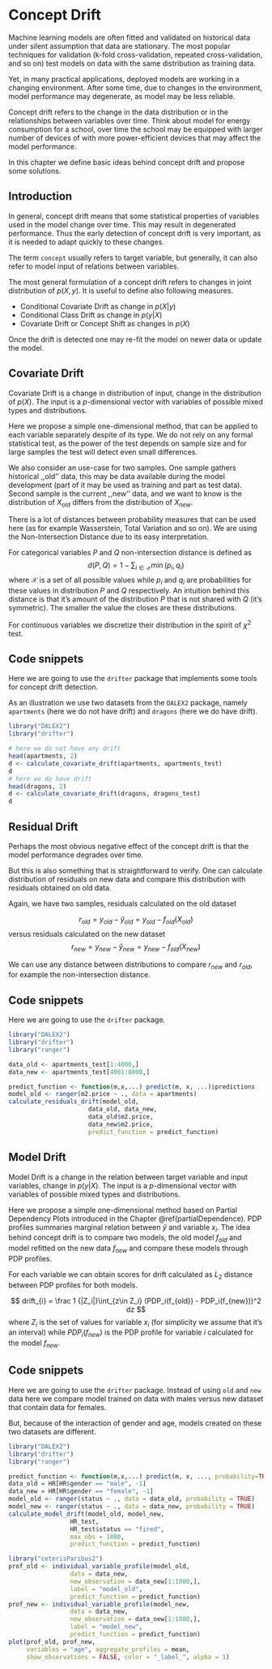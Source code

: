 # Concept Drift

Machine learning models are often fitted and validated on historical data under silent assumption that data are stationary. The most popular techniques for validation (k-fold cross-validation, repeated cross-validation, and so on) test models on data with the same distribution as training data.

Yet, in many practical applications, deployed models are working in a changing environment. After some time, due to changes in the environment, model performance may degenerate, as model may be less reliable.

Concept drift refers to the change in the data distribution or in the relationships between variables over time. Think about model for energy consumption for a school, over time the school may be equipped with larger number of devices of with more power-efficient devices that may affect the model performance.

In this chapter we define basic ideas behind concept drift and propose some solutions.

## Introduction

In general, concept drift means that some statistical properties of variables used in the model change over time. This may result in degenerated performance. Thus the early detection of concept drift is very important, as it is needed to adapt quickly to these changes. 

The term `concept` usually refers to target variable, but generally, it can also refer to model input of relations between variables.

The most general formulation of a concept drift refers to changes in joint distribution of $p(X, y)$. It is useful to define also following measures.

* Conditional Covariate Drift as change in $p(X | y)$
* Conditional Class Drift as change in $p(y | X)$
* Covariate Drift or Concept Shift as changes in $p(X)$

Once the drift is detected one may re-fit the model on newer data or update the model.

## Covariate Drift

Covariate Drift is a change in distribution of input, change in the distribution of $p(X)$. The input is a $p$-dimensional vector with variables of possible mixed types and distributions. 

Here we propose a simple one-dimensional method, that can be applied to each variable separately despite of its type. We do not rely on any formal statistical test, as the power of the test depends on sample size and for large samples the test will detect even small differences.

We also consider an use-case for two samples. One sample gathers historical ,,old'' data, this may be data available during the model development (part of it may be used as training and part as test data). Second sample is the current ,,new'' data, and we want to know is the distribution of $X_{old}$ differs from the distribution of $X_{new}$. 

There is a lot of distances between probability measures that can be used here (as for example Wasserstein, Total Variation and so on). We are using the Non-Intersection Distance due to its easy interpretation. 

For categorical variables $P$ and $Q$ non-intersection distance is defined as
$$
d(P,Q) = 1 - \sum_{i\in \mathcal X} \min(p_i, q_i)
$$
where $\mathcal X$ is a set of all possible values while $p_i$ and $q_i$ are probabilities for these values in distribution $P$ and $Q$ respectively. An intuition behind this distance is that it's amount of the distribution $P$ that is not shared with $Q$ (it's symmetric). The smaller the value the closes are these distributions. 

For continuous variables we discretize their distribution in the spirit of $\chi^2$ test.



## Code snippets

Here we are going to use the `drifter` package that implements some tools for concept drift detection. 

As an illustration we use two datasets from the `DALEX2` package, namely `apartments` (here we do not have drift) and `dragons` (here we do have drift).

```r
library("DALEX2")
library("drifter")

# here we do not have any drift
head(apartments, 2)
d <- calculate_covariate_drift(apartments, apartments_test)
d
# here we do have drift
head(dragons, 2)
d <- calculate_covariate_drift(dragons, dragons_test)
d
```


## Residual Drift

Perhaps the most obvious negative effect of the concept drift is that the model performance degrades over time. 

But this is also something that is straightforward to verify. One can calculate distribution of residuals on new data and compare this distribution with residuals obtained on old data.

Again, we have two samples, residuals calculated on the old dataset

$$
r_{old} = y_{old} - \hat y_{old} = y_{old} - f_{old}(X_{old})
$$
versus residuals calculated on the new dataset
$$
r_{new} = y_{new} - \hat y_{new} = y_{new} - f_{old}(X_{new})
$$

We can use any distance between distributions to compare $r_{new}$ and $r_{old}$, for example the non-intersection distance.

## Code snippets

Here we are going to use the `drifter` package.

```r
library("DALEX2")
library("drifter")
library("ranger")

data_old <- apartments_test[1:4000,]
data_new <- apartments_test[4001:8000,]

predict_function <- function(m,x,...) predict(m, x, ...)$predictions
model_old <- ranger(m2.price ~ ., data = apartments)
calculate_residuals_drift(model_old,
                      data_old, data_new,
                      data_old$m2.price, 
                      data_new$m2.price,
                      predict_function = predict_function)
```


## Model Drift

Model Drift is a change in the relation between target variable and input variables, change in $p(y|X)$. The input is a $p$-dimensional vector with variables of possible mixed types and distributions. 

Here we propose a simple one-dimensional method based on Partial Dependency Plots introduced in the Chapter \@ref(partialDependence). PDP profiles summaries marginal relation between $\hat y$ and variable $x_i$. The idea behind concept drift is to compare two models, the old model $f_{old}$ and model refitted on the new data $f_{new}$ and compare these models through PDP profiles.  

For each variable we can obtain scores for drift calculated as $L_2$ distance between PDP profiles for both models.

$$
drift_{i} = \frac 1 {|Z_i|}\int_{z\in Z_i} (PDP_i(f_{old}) - PDP_i(f_{new}))^2 dz
$$
where $Z_i$ is the set of values for variable $x_i$ (for simplicity we assume that it's an interval) while $PDP_i(f_{new})$ is the PDP profile for variable $i$ calculated for the model $f_{new}$.

## Code snippets

Here we are going to use the `drifter` package.
Instead of using `old` and `new` data here we compare model trained on data with males versus new dataset that contain data for females.

But, because of the interaction of gender and age, models created on these two datasets are different.

```r
library("DALEX2")
library("drifter")
library("ranger")

predict_function <- function(m,x,...) predict(m, x, ..., probability=TRUE)$predictions[,1]
data_old = HR[HR$gender == "male", -1]
data_new = HR[HR$gender == "female", -1]
model_old <- ranger(status ~ ., data = data_old, probability = TRUE)
model_new <- ranger(status ~ ., data = data_new, probability = TRUE)
calculate_model_drift(model_old, model_new,
                 HR_test,
                 HR_test$status == "fired",
                 max_obs = 1000,
                 predict_function = predict_function)

library("ceterisParibus2")
prof_old <- individual_variable_profile(model_old,
                 data = data_new,
                 new_observation = data_new[1:1000,],
                 label = "model_old",
                 predict_function = predict_function)
prof_new <- individual_variable_profile(model_new,
                 data = data_new,
                 new_observation = data_new[1:1000,],
                 label = "model_new",
                 predict_function = predict_function)
plot(prof_old, prof_new,
     variables = "age", aggregate_profiles = mean,
     show_observations = FALSE, color = "_label_", alpha = 1)
```


